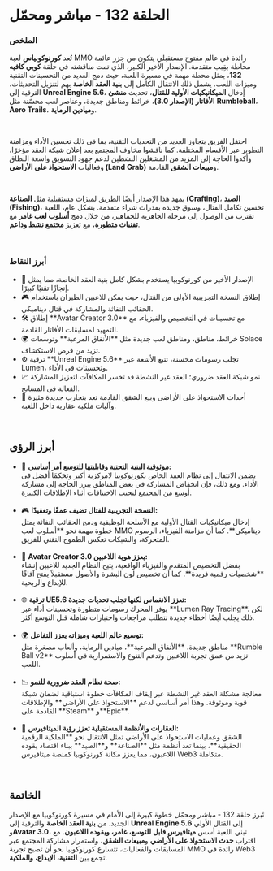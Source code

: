# الحلقة 132 - مباشر ومحمّل  

### الملخص  

تُعد **كورنوكوبياس** لعبة MMO رائدة في عالم مفتوح مستقبلي يتكون من جزر عائمة محاطة بقِبب متقدمة. الإصدار الأخير الكبير، الذي تمت مناقشته في حلقة **كوبي كافيه 132**، يمثل محطة مهمة في مسيرة اللعبة، حيث دمج العديد من التحسينات التقنية وميزات اللعب. يشمل ذلك الانتقال الكامل إلى **بنية العقد الخاصة** بهم لتنزيل التحديثات، الترقية إلى **Unreal Engine 5.6**، إدخال **الميكانيكيات الأولية للقتال**، تحديث **منشئ الأفاتار (الإصدار 3.0)**، خرائط ومناطق جديدة، وعناصر لعب محسّنة مثل **Rumbleball**، **Aero Trails**، و**ميادين الرماية**.  

</br>

احتفل الفريق بتجاوز العديد من التحديات التقنية، بما في ذلك تحسين الأداء ومزامنة التطوير عبر الأقسام المختلفة. كما ناقشوا مخاوف المجتمع بعد إعلان شبكة العقد مؤخرًا، وأكدوا الحاجة إلى المزيد من المشغلين النشطين لدعم جهود التسويق واسعة النطاق وفعاليات **الاستحواذ على الأراضي (Land Grab)** و**مبيعات الشقق** القادمة.  

</br>

يمهد هذا الإصدار أيضًا الطريق لميزات مستقبلية مثل **الصناعة (Crafting)**، **الصيد (Fishing)**، تحسين تكامل القتال، وسوق جديدة بقدرات شراء متقدمة. بشكل عام، اللعبة تقترب من الوصول إلى مرحلة الجاهزية للجماهير، من خلال دمج **أسلوب لعب غامر** مع **تقنيات متطورة**، مع تعزيز **مجتمع نشط وداعم**.  

</br>

### أبرز النقاط  

<ul className="styled-list">
  <li>🚀 الإصدار الأخير من كورنوكوبيا يستخدم بشكل كامل بنية العقد الخاصة، مما يمثل إنجازًا تقنيًا كبيرًا.</li>
  <li>🎮 إطلاق النسخة التجريبية الأولى من القتال، حيث يمكن للاعبين الطيران باستخدام الحقائب النفاثة والمشاركة في قتال ديناميكي.</li>
  <li>🛠 إطلاق **Avatar Creator 3.0** مع تحسينات في التخصيص والفيزياء، مع التمهيد لمسابقات الأفاتار القادمة.</li>
  <li>🌍 خرائط، مناطق، ومناطق لعب جديدة مثل **الأنفاق المرعبة** وتوسعات Solace تزيد من فرص الاستكشاف.</li>
  <li>⚙ ترقية **Unreal Engine 5.6** تجلب رسومات محسنة، تتبع الأشعة عبر Lumen، وتحسينات في الأداء.</li>
  <li>📈 نمو شبكة العقد ضروري؛ العقد غير النشطة قد تخسر المكافآت لتعزيز المشاركة الفعالة في المسابح.</li>
  <li>🏡 أحداث الاستحواذ على الأراضي وبيع الشقق القادمة تعد بتجارب جديدة مثيرة وآليات ملكية عقارية داخل اللعبة.</li>
</ul>  

</br>

## أبرز الرؤى  

<ul className="styled-list">
  <li>🔧 <strong>موثوقية البنية التحتية وقابليتها للتوسع أمر أساسي:</strong><br/>  
  يضمن الانتقال إلى نظام العقد الخاص بكورنوكوبيا لامركزية أكبر وتحكمًا أفضل في الأداء. ومع ذلك، فإن انخفاض المشاركة في بعض المناطق يبرز الحاجة إلى مشاركة أوسع من المجتمع لتجنب الاختناقات أثناء الإطلاقات الكبيرة.</li>

</br>

  <li>🎮 <strong>النسخة التجريبية للقتال تضيف عمقًا وتعقيدًا:</strong><br/>  
  إدخال ميكانيكيات القتال الأولية مع الأسلحة الوظيفية ودمج الحقائب النفاثة يمثل خطوة مهمة نحو **أسلوب لعب MMO ديناميكي**. كما أن مزامنة الفيزياء، الرسوم المتحركة، والشبكات تعكس الطموح التقني للفريق.</li>

</br>

  <li>👤 <strong>Avatar Creator 3.0 يعزز هوية اللاعبين:</strong><br/>  
  بفضل التخصيص المتقدم والفيزياء الواقعية، يتيح النظام الجديد للاعبين إنشاء **شخصيات رقمية فريدة**. كما أن تخصيص لون البشرة والأصول مستقبلاً يفتح آفاقًا للإبداع والربحية.</li>

</br>

  <li>🌐 <strong>ترقية UE5.6 تعزز الانغماس لكنها تجلب تحديات جديدة:</strong><br/>  
  يوفر المحرك رسومات متطورة وتحسينات أداء عبر **Lumen Ray Tracing**. لكن ذلك يجلب أيضًا أخطاء جديدة تتطلب مراجعات واختبارات شاملة قبل التوسع أكثر.</li>

</br>

  <li>🌍 <strong>توسيع عالم اللعبة وميزاته يعزز التفاعل:</strong><br/>  
  مناطق جديدة، **الأنفاق المرعبة**، ميادين الرماية، وألعاب مصغرة مثل **Rumble Ball v2** تزيد من عمق تجربة اللاعبين وتدعم التنوع والاستمرارية في أسلوب اللعب.</li>

</br>

  <li>📉 <strong>صحة نظام العقد ضرورية للنمو:</strong><br/>  
  معالجة مشكلة العقد غير النشطة عبر إيقاف المكافآت خطوة استباقية لضمان شبكة قوية وموثوقة. وهذا أمر أساسي لدعم **الاستحواذ على الأراضي** والإطلاقات القادمة على **Steam** و**Epic**.</li>

</br>

  <li>🏢 <strong>العقارات والأنظمة المستقبلية تعزز رؤية الميتافيرس:</strong><br/>  
  الشقق وعمليات الاستحواذ على الأراضي تمثل الانتقال نحو **الملكية الرقمية الحقيقية**، بينما تعد أنظمة مثل **الصناعة** و**الصيد** ببناء اقتصاد يقوده اللاعبون، مما يعزز مكانة كورنوكوبيا كمنصة ميتافيرس Web3 متكاملة.</li>
</ul>  

</br>

## الخاتمة  

تُبرز حلقة 132 - *مباشر ومحمّل* خطوة كبيرة إلى الأمام في مسيرة كورنوكوبيا مع الإصدار الجديد. من **بنية العقد الخاصة** والترقية إلى **Unreal Engine 5.6** إلى القتال الأولي و**Avatar 3.0**، تبني اللعبة أسس **ميتافيرس قابل للتوسع، غامر، ويقوده اللاعبون**. مع اقتراب **حدث الاستحواذ على الأراضي** و**مبيعات الشقق**، واستمرار مشاركة المجتمع عبر المسابقات والفعاليات، تتسارع كورنوكوبيا نحو أن تصبح تجربة MMO رائدة في Web3 تجمع بين **التقنية، الإبداع، والملكية**.  
